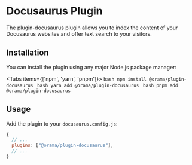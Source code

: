 
# Docusaurus Plugin

The plugin-docusaurus plugin allows you to index the content of your Docusaurus websites and offer text search to your visitors.

## Installation

You can install the plugin using any major Node.js package manager:

<Tabs items={['npm', 'yarn', 'pnpm']}>
  <Tab>```bash npm install @orama/plugin-docusaurus ```</Tab>
  <Tab>```bash yarn add @orama/plugin-docusaurus ```</Tab>
  <Tab>```bash pnpm add @orama/plugin-docusaurus ```</Tab>
</Tabs>

## Usage

Add the plugin to your `docusaurus.config.js`:

```js
{
  // ...
  plugins: ["@orama/plugin-docusaurus"],
  // ...
}
```
